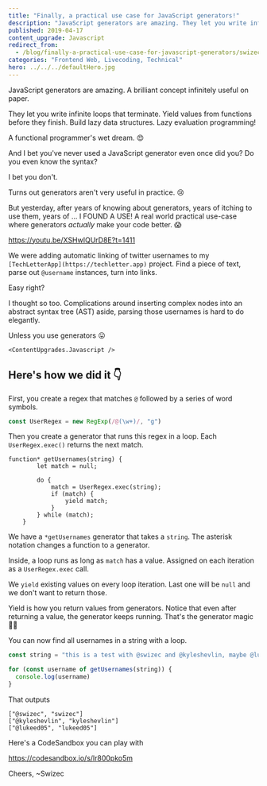 ```yaml
---
title: "Finally, a practical use case for JavaScript generators!"
description: "JavaScript generators are amazing. They let you write infinite loops that terminate. Yield values from functions before they finish … and I bet you've never used a JavaScript generator even once did you? I FOUND A USE! A real world practical use-case where generators make your code better. 😱"
published: 2019-04-17
content_upgrade: Javascript
redirect_from:
  - /blog/finally-a-practical-use-case-for-javascript-generators/swizec/9036
categories: "Frontend Web, Livecoding, Technical"
hero: ../../../defaultHero.jpg
---
```



JavaScript generators are amazing. A brilliant concept infinitely useful on paper.

They let you write infinite loops that terminate. Yield values from functions before they finish. Build lazy data structures. Lazy evaluation programming!

A functional programmer's wet dream. 😍

And I bet you've never used a JavaScript generator even once did you? Do you even know the syntax?

I bet you don't.

Turns out generators aren't very useful in practice. 😢

But yesterday, after years of knowing about generators, years of itching to use them, years of ... I FOUND A USE! A real world practical use-case where generators _actually_ make your code better. 😱

https://youtu.be/XSHwIQUrD8E?t=1411

We were adding automatic linking of twitter usernames to my `[TechLetterApp](https://techletter.app)` project. Find a piece of text, parse out `@username` instances, turn into links.

Easy right?

I thought so too. Complications around inserting complex nodes into an abstract syntax tree (AST) aside, parsing those usernames is hard to do elegantly.

Unless you use generators 😛

`<ContentUpgrades.Javascript />`

## Here's how we did it 👇

First, you create a regex that matches `@` followed by a series of word symbols.

```javascript
const UserRegex = new RegExp(/@(\w+)/, "g")
```

Then you create a generator that runs this regex in a loop. Each `UserRegex.exec()` returns the next match.

```javscript
function* getUsernames(string) {
        let match = null;

        do {
            match = UserRegex.exec(string);
            if (match) {
                yield match;
            }
        } while (match);
    }
```

We have a `*getUsernames` generator that takes a `string`. The asterisk notation changes a function to a generator.

Inside, a loop runs as long as `match` has a value. Assigned on each iteration as a `UserRegex.exec` call.

We `yield` existing values on every loop iteration. Last one will be `null` and we don't want to return those.

Yield is how you return values from generators. Notice that even after returning a value, the generator keeps running. That's the generator magic 🧙‍♀️

You can now find all usernames in a string with a loop.

```javascript
const string = "this is a test with @swizec and @kyleshevlin, maybe @lukeed05"

for (const username of getUsernames(string)) {
  console.log(username)
}
```

That outputs

    ["@swizec", "swizec"]
    ["@kyleshevlin", "kyleshevlin"]
    ["@lukeed05", "lukeed05"]

Here's a CodeSandbox you can play with

https://codesandbox.io/s/lr800pko5m

Cheers, ~Swizec